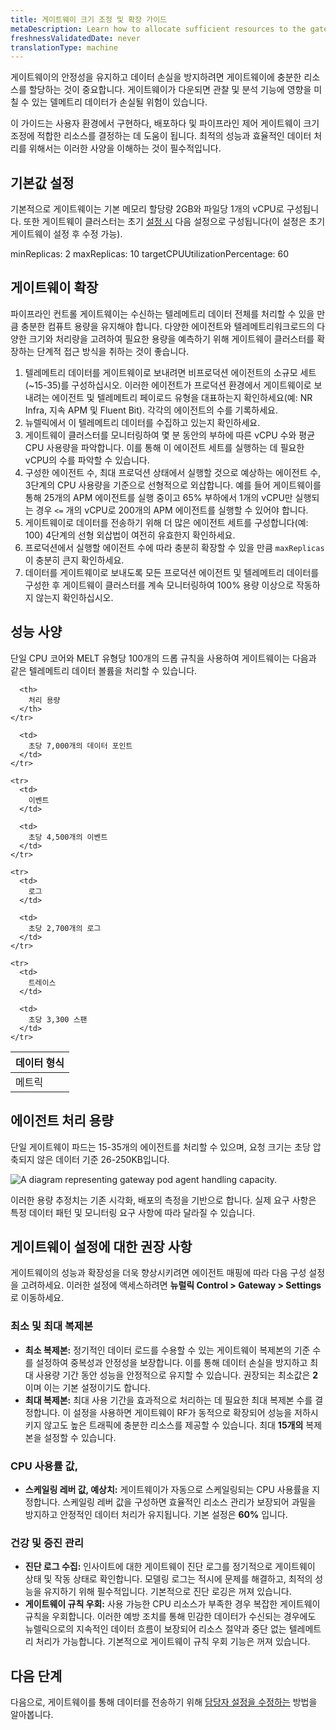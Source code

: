 ```yaml
---
title: 게이트웨이 크기 조정 및 확장 가이드
metaDescription: Learn how to allocate sufficient resources to the gateway to maintain its reliability.
freshnessValidatedDate: never
translationType: machine
---
```


게이트웨이의 안정성을 유지하고 데이터 손실을 방지하려면 게이트웨이에 충분한 리소스를 할당하는 것이 중요합니다. 게이트웨이가 다운되면 관찰 및 분석 기능에 영향을 미칠 수 있는 델메트리 데이터가 손실될 위험이 있습니다.

이 가이드는 사용자 환경에서 구현하다, 배포하다 및 파이프라인 제어 게이트웨이 크기 조정에 적합한 리소스를 결정하는 데 도움이 됩니다. 최적의 성능과 효율적인 데이터 처리를 위해서는 이러한 사양을 이해하는 것이 필수적입니다.

## 기본값 설정

기본적으로 게이트웨이는 기본 메모리 할당량 2GB와 파일당 1개의 vCPU로 구성됩니다. 또한 게이트웨이 클러스터는 초기 [설정 시](/docs/pipeline-control/set-up-and-deploy-pipeline-control#set-up-gateway) 다음 설정으로 구성됩니다(이 설정은 초기 게이트웨이 설정 후 수정 가능).

minReplicas: 2 maxReplicas: 10 targetCPUUtilizationPercentage: 60

## 게이트웨이 확장

파이프라인 컨트롤 게이트웨이는 수신하는 텔레메트리 데이터 전체를 처리할 수 있을 만큼 충분한 컴퓨트 용량을 유지해야 합니다. 다양한 에이전트와 텔레메트리워크로드의 다양한 크기와 처리량을 고려하여 필요한 용량을 예측하기 위해 게이트웨이 클러스터를 확장하는 단계적 접근 방식을 취하는 것이 좋습니다.

1. 텔레메트리 데이터를 게이트웨이로 보내려면 비프로덕션 에이전트의 소규모 세트(\~15-35)를 구성하십시오. 이러한 에이전트가 프로덕션 환경에서 게이트웨이로 보내려는 에이전트 및 텔레메트리 페이로드 유형을 대표하는지 확인하세요(예: NR Infra, 지속 APM 및 Fluent Bit). 각각의 에이전트의 수를 기록하세요.
2. 뉴렐릭에서 이 텔레메트리 데이터를 수집하고 있는지 확인하세요.
3. 게이트웨이 클러스터를 모니터링하여 몇 분 동안의 부하에 따른 vCPU 수와 평균 CPU 사용량을 파악합니다. 이를 통해 이 에이전트 세트를 실행하는 데 필요한 vCPU의 수를 파악할 수 있습니다.
4. 구성한 에이전트 수, 최대 프로덕션 상태에서 실행할 것으로 예상하는 에이전트 수, 3단계의 CPU 사용량을 기준으로 선형적으로 외삽합니다. 예를 들어 게이트웨이를 통해 25개의 APM 에이전트를 실행 중이고 65% 부하에서 1개의 vCPU만 실행되는 경우 `<=` 개의 vCPU로 200개의 APM 에이전트를 실행할 수 있어야 합니다.
5. 게이트웨이로 데이터를 전송하기 위해 더 많은 에이전트 세트를 구성합니다(예: 100) 4단계의 선형 외삽법이 여전히 유효한지 확인하세요.
6. 프로덕션에서 실행할 에이전트 수에 따라 충분히 확장할 수 있을 만큼 `maxReplicas` 이 충분히 큰지 확인하세요.
7. 데이터를 게이트웨이로 보내도록 모든 프로덕션 에이전트 및 텔레메트리 데이터를 구성한 후 게이트웨이 클러스터를 계속 모니터링하여 100% 용량 이상으로 작동하지 않는지 확인하십시오.

## 성능 사양

단일 CPU 코어와 MELT 유형당 100개의 드롭 규칙을 사용하여 게이트웨이는 다음과 같은 텔레메트리 데이터 볼륨을 처리할 수 있습니다.

<table>
  <thead>
    <tr>
      <th>
        데이터 형식
      </th>

      <th>
        처리 용량
      </th>
    </tr>
  </thead>

  <tbody>
    <tr>
      <td>
        메트릭
      </td>

      <td>
        초당 7,000개의 데이터 포인트
      </td>
    </tr>

    <tr>
      <td>
        이벤트
      </td>

      <td>
        초당 4,500개의 이벤트
      </td>
    </tr>

    <tr>
      <td>
        로그
      </td>

      <td>
        초당 2,700개의 로그
      </td>
    </tr>

    <tr>
      <td>
        트레이스
      </td>

      <td>
        초당 3,300 스팬
      </td>
    </tr>
  </tbody>
</table>

## 에이전트 처리 용량

단일 게이트웨이 파드는 15-35개의 에이전트를 처리할 수 있으며, 요청 크기는 초당 압축되지 않은 데이터 기준 26-250KB입니다.

<img title="Agent handling capacity" alt="A diagram representing gateway pod agent handling capacity." src="/images/agent-handling-capacity.webp" />

<Callout variant="tip">이러한 용량 추정치는 기존 시각화, 배포의 측정을 기반으로 합니다. 실제 요구 사항은 특정 데이터 패턴 및 모니터링 요구 사항에 따라 달라질 수 있습니다.</Callout>

## 게이트웨이 설정에 대한 권장 사항

게이트웨이의 성능과 확장성을 더욱 향상시키려면 에이전트 매핑에 따라 다음 구성 설정을 고려하세요. 이러한 설정에 액세스하려면 **뉴럴릭 Control &gt; Gateway &gt; Settings** 로 이동하세요.

### 최소 및 최대 복제본

* **최소 복제본:** 정기적인 데이터 로드를 수용할 수 있는 게이트웨이 복제본의 기준 수를 설정하여 중복성과 안정성을 보장합니다. 이를 통해 데이터 손실을 방지하고 최대 사용량 기간 동안 성능을 안정적으로 유지할 수 있습니다. 권장되는 최소값은 **2** 이며 이는 기본 설정이기도 합니다.
* **최대 복제본:** 최대 사용 기간을 효과적으로 처리하는 데 필요한 최대 복제본 수를 결정합니다. 이 설정을 사용하면 게이트웨이 RF가 동적으로 확장되어 성능을 저하시키지 않고도 높은 트래픽에 충분한 리소스를 제공할 수 있습니다. 최대 **15개의** 복제본을 설정할 수 있습니다.

### CPU 사용률 값,

* **스케일링 레버 값, 예상치:** 게이트웨이가 자동으로 스케일링되는 CPU 사용률을 지정합니다. 스케일링 레버 값을 구성하면 효율적인 리소스 관리가 보장되어 과밀을 방지하고 안정적인 데이터 처리가 유지됩니다. 기본 설정은 **60%** 입니다.

### 건강 및 증진 관리

* **진단 로그 수집:** 인사이트에 대한 게이트웨이 진단 로그를 정기적으로 게이트웨이 상태 및 작동 상태로 확인합니다. 모델링 로그는 적시에 문제를 해결하고, 최적의 성능을 유지하기 위해 필수적입니다. 기본적으로 진단 로깅은 꺼져 있습니다.
* **게이트웨이 규칙 우회:** 사용 가능한 CPU 리소스가 부족한 경우 복잡한 게이트웨이 규칙을 우회합니다. 이러한 예방 조치를 통해 민감한 데이터가 수신되는 경우에도 뉴렐릭으로의 지속적인 데이터 흐름이 보장되어 리소스 절약과 중단 없는 텔레메트리 처리가 가능합니다. 기본적으로 게이트웨이 규칙 우회 기능은 꺼져 있습니다.

## 다음 단계

다음으로, 게이트웨이를 통해 데이터를 전송하기 위해 [담당자 설정을 수정하는](/docs/new-relic-control/pipeline-control/modify-agent-configuration) 방법을 알아봅니다.
